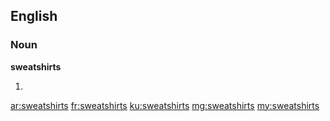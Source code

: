 ==English==

===Noun===
'''sweatshirts'''

# {{plural of|[[sweatshirt]]}}

[[ar:sweatshirts]]
[[fr:sweatshirts]]
[[ku:sweatshirts]]
[[mg:sweatshirts]]
[[my:sweatshirts]]
